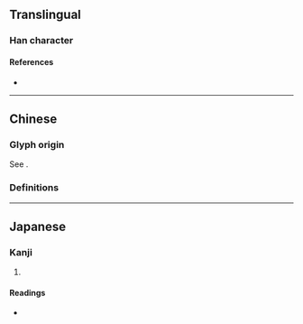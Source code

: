 {{also|冪}}
{{character info/new}}
==Translingual==

===Han character===
{{Han char|rn=50|rad=巾|as=09|sn=12|four=|canj=BAKB|ids=⿳冖旲巾}}

====References====
* {{Han ref|kx=0334.100|dkj=01596|hdz=10305.060|uh=5E42|ud=24130}}

----

==Chinese==

===Glyph origin===
{{Han etym}}
See {{zh-l|冪}}.

===Definitions===
{{zh-see|冪}}

----

==Japanese==

===Kanji===
{{ja-kanji|grade=|rs=巾09}}

# {{rfdef|ja|sort=巾09}}

====Readings====
* {{ja-readings|on=[[べき]] (beki), [[みゃく]] (myaku)|kun=[[おおう]] (oou), [[おおいぬの]] (ooinuno)}}
